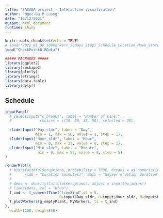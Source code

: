 ```yaml
---
title: "SACADA project - Interactive visualisation"
author: "Ngoc-Du M Luong"
date: "16/12/2021"
output: html_document
runtime: shiny
---
```


```r
knitr::opts_chunk$set(echo = TRUE)
# load("2022_01_06_100Workers_56days_Step5_Schedule_Location_Mask_StatusCounter_SIRday0.RData")
load("CheckPoint0.RData")
```

```r
##### PACKAGES #####
library(ggplot2)
library(reshape2)
library(plotly)
library(stringr)
library(data.table)
library(dplyr)
```

<style> div.main-container { max-width: 1200px; } </style>


## Schedule

```r
inputPanel(
  # selectInput("n_breaks", label = "Number of bins:",
  #             choices = c(10, 20, 35, 50), selected = 20),
  
  sliderInput("Day_sldr", label = "Day",
              min = 1, max = 56, value = 1, step = 1),
  sliderInput("Hour_sldr", label = "Hour",
              min = 0, max = 23, value = 0, step = 1),
  sliderInput("Min_sldr", label = "Minute",
               min = 0, max = 55, value = 0, step = 5) 
)

renderPlot({
  # hist(faithful$eruptions, probability = TRUE, breaks = as.numeric(input$n_breaks),
  #      xlab = "Duration (minutes)", main = "Geyser eruption duration")
  # 
  # dens <- density(faithful$eruptions, adjust = input$bw_adjust)
  # lines(dens, col = "blue")
  t_ind <- f_convertTime("time2ind",dt = 5,
                         D=input$Day_sldr, H=input$Hour_sldr, M=input$Min_sldr)
  f_plotWorkers(g_emptyPlant, MyWorkers, ti = t_ind)
},
  width=1100, heigh=850)
```

